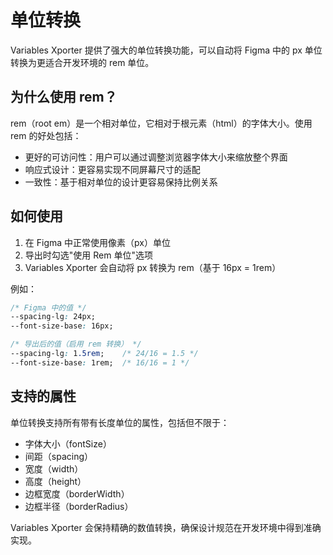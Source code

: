 
# 单位转换

Variables Xporter 提供了强大的单位转换功能，可以自动将 Figma 中的 px 单位转换为更适合开发环境的 rem 单位。

## 为什么使用 rem？

rem（root em）是一个相对单位，它相对于根元素（html）的字体大小。使用 rem 的好处包括：

- 更好的可访问性：用户可以通过调整浏览器字体大小来缩放整个界面
- 响应式设计：更容易实现不同屏幕尺寸的适配
- 一致性：基于相对单位的设计更容易保持比例关系

## 如何使用

1. 在 Figma 中正常使用像素（px）单位
2. 导出时勾选"使用 Rem 单位"选项
3. Variables Xporter 会自动将 px 转换为 rem（基于 16px = 1rem）

例如：
```css
/* Figma 中的值 */
--spacing-lg: 24px;
--font-size-base: 16px;

/* 导出后的值（启用 rem 转换） */
--spacing-lg: 1.5rem;    /* 24/16 = 1.5 */
--font-size-base: 1rem;  /* 16/16 = 1 */
```

## 支持的属性

单位转换支持所有带有长度单位的属性，包括但不限于：

- 字体大小（fontSize）
- 间距（spacing）
- 宽度（width）
- 高度（height）
- 边框宽度（borderWidth）
- 边框半径（borderRadius）

<Callout type="info" emoji="💡">
  Variables Xporter 会保持精确的数值转换，确保设计规范在开发环境中得到准确实现。
</Callout>

